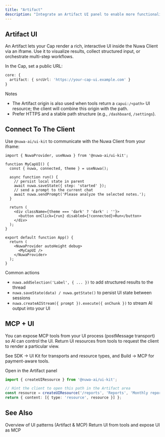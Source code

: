 ```yaml
---
title: "Artifact"
description: "Integrate an Artifact UI panel to enable more functionality with your Cap."
---
```

## Artifact UI

An Artifact lets your Cap render a rich, interactive UI inside the Nuwa Client via an iframe. Use it to visualize results, collect structured input, or orchestrate multi-step workflows.

In the Cap, set a public URL:

```ts
core: {
  artifact: { srcUrl: 'https://your-cap-ui.example.com' }
}
```

Notes
- The Artifact origin is also used when tools return a `capui:/<path>` UI resource; the client will combine this origin with the path.
- Prefer HTTPS and a stable path structure (e.g., `/dashboard`, `/settings`).

## Connect To The Client

Use `@nuwa-ai/ui-kit` to communicate with the Nuwa Client from your iframe:

```tsx
import { NuwaProvider, useNuwa } from '@nuwa-ai/ui-kit';

function MyCapUI() {
  const { nuwa, connected, theme } = useNuwa();

  async function run() {
    // persist local state in parent
    await nuwa.saveState({ step: 'started' });
    // send a prompt to the current chat
    await nuwa.sendPrompt('Please analyze the selected notes.');
  }

  return (
    <div className={theme === 'dark' ? 'dark' : ''}>
      <button onClick={run} disabled={!connected}>Run</button>
    </div>
  );
}

export default function App() {
  return (
    <NuwaProvider autoHeight debug>
      <MyCapUI />
    </NuwaProvider>
  );
}
```

Common actions
- `nuwa.addSelection('Label', { ... })` to add structured results to the thread
- `nuwa.saveState(data) / nuwa.getState()` to persist UI state between sessions
- `nuwa.createAIStream({ prompt }).execute({ onChunk })` to stream AI output into your UI

## MCP + UI

You can expose MCP tools from your UI process (postMessage transport) so AI can control the UI. Return UI resources from tools to request the client to render a particular view.

See SDK -> UI Kit for transports and resource types, and Build -> MCP for payment-aware tools.

Open in the Artifact panel

```ts
import { createUIResource } from '@nuwa-ai/ui-kit';

// Hint the client to open this path in the Artifact area
const resource = createUIResource('/reports', 'Reports', 'Monthly reports', 'artifact');
return { content: [{ type: 'resource', resource }] };
```

## See Also

<CardGroup cols={2}>
  <Card title="UI Overview" icon="window-restore" href="/build-caps/ui">
    Overview of UI patterns (Artifact & MCP)
  </Card>
  <Card title="MCP UI" icon="bolt" href="/build-caps/mcp-ui">
    Return UI from tools and expose UI as MCP
  </Card>
</CardGroup>
